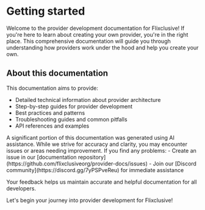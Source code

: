 # Getting started

Welcome to the provider development documentation for Flixclusive! If you're here to learn about creating your own provider, you're in the right place. This comprehensive documentation will guide you through understanding how providers work under the hood and help you create your own.

## About this documentation

This documentation aims to provide:
- Detailed technical information about provider architecture
- Step-by-step guides for provider development
- Best practices and patterns
- Troubleshooting guides and common pitfalls
- API references and examples

<Note>
A significant portion of this documentation was generated using AI assistance. While we strive for accuracy and clarity, you may encounter issues or areas needing improvement. If you find any problems:
- Create an issue in our [documentation repository](https://github.com/flixclusiveorg/provider-docs/issues)
- Join our [Discord community](https://discord.gg/7yPSPveReu) for immediate assistance

Your feedback helps us maintain accurate and helpful documentation for all developers.
</Note>

Let's begin your journey into provider development for Flixclusive!
